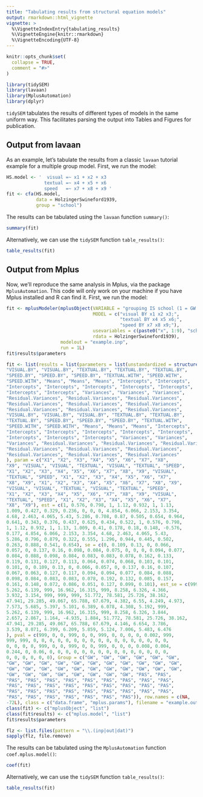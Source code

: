 ```yaml
---
title: "Tabulating results from structural equation models"
output: rmarkdown::html_vignette
vignette: >
  %\VignetteIndexEntry{tabulating_results}
  %\VignetteEngine{knitr::rmarkdown}
  %\VignetteEncoding{UTF-8}
---
```


```r
knitr::opts_chunk$set(
  collapse = TRUE,
  comment = "#>"
)
```

```r
library(tidySEM)
library(lavaan)
library(MplusAutomation)
library(dplyr)
```

`tidySEM` tabulates the results of different types of models in the same uniform way. This facilitates parsing the output into Tables and Figures for publication.

## Output from lavaan

As an example, let's tabulate the results from a classic `lavaan` tutorial example for a multiple group model. First, we run the model:

```r
HS.model <- '  visual =~ x1 + x2 + x3
              textual =~ x4 + x5 + x6
              speed   =~ x7 + x8 + x9 '
fit <- cfa(HS.model, 
           data = HolzingerSwineford1939, 
           group = "school")
```
The results can be tabulated using the `lavaan` function `summary()`:

```r
summary(fit)
```

Alternatively, we can use the `tidySEM` function `table_results()`:

```r
table_results(fit)
```

## Output from Mplus

Now, we'll reproduce the same analysis in Mplus, via the package `MplusAutomation`. This code will only work on your machine if you have Mplus installed and R can find it. First, we run the model:

```r
fit <- mplusModeler(mplusObject(VARIABLE = "grouping IS school (1 = GW 2 = Pas);",
                                MODEL = c("visual BY x1 x2 x3;",
                                          "textual BY x4 x5 x6;",
                                          "speed BY x7 x8 x9;"),
                                usevariables = c(paste0("x", 1:9), "school"),
                                rdata = HolzingerSwineford1939),
                    modelout = "example.inp",
                    run = 1L)
fit$results$parameters
```
```r
fit <- list(results = list(parameters = list(unstandardized = structure(list(paramHeader = c("VISUAL.BY", 
"VISUAL.BY", "VISUAL.BY", "TEXTUAL.BY", "TEXTUAL.BY", "TEXTUAL.BY", 
"SPEED.BY", "SPEED.BY", "SPEED.BY", "TEXTUAL.WITH", "SPEED.WITH", 
"SPEED.WITH", "Means", "Means", "Means", "Intercepts", "Intercepts", 
"Intercepts", "Intercepts", "Intercepts", "Intercepts", "Intercepts", 
"Intercepts", "Intercepts", "Variances", "Variances", "Variances", 
"Residual.Variances", "Residual.Variances", "Residual.Variances", 
"Residual.Variances", "Residual.Variances", "Residual.Variances", 
"Residual.Variances", "Residual.Variances", "Residual.Variances", 
"VISUAL.BY", "VISUAL.BY", "VISUAL.BY", "TEXTUAL.BY", "TEXTUAL.BY", 
"TEXTUAL.BY", "SPEED.BY", "SPEED.BY", "SPEED.BY", "TEXTUAL.WITH", 
"SPEED.WITH", "SPEED.WITH", "Means", "Means", "Means", "Intercepts", 
"Intercepts", "Intercepts", "Intercepts", "Intercepts", "Intercepts", 
"Intercepts", "Intercepts", "Intercepts", "Variances", "Variances", 
"Variances", "Residual.Variances", "Residual.Variances", "Residual.Variances", 
"Residual.Variances", "Residual.Variances", "Residual.Variances", 
"Residual.Variances", "Residual.Variances", "Residual.Variances"
), param = c("X1", "X2", "X3", "X4", "X5", "X6", "X7", "X8", 
"X9", "VISUAL", "VISUAL", "TEXTUAL", "VISUAL", "TEXTUAL", "SPEED", 
"X1", "X2", "X3", "X4", "X5", "X6", "X7", "X8", "X9", "VISUAL", 
"TEXTUAL", "SPEED", "X1", "X2", "X3", "X4", "X5", "X6", "X7", 
"X8", "X9", "X1", "X2", "X3", "X4", "X5", "X6", "X7", "X8", "X9", 
"VISUAL", "VISUAL", "TEXTUAL", "VISUAL", "TEXTUAL", "SPEED", 
"X1", "X2", "X3", "X4", "X5", "X6", "X7", "X8", "X9", "VISUAL", 
"TEXTUAL", "SPEED", "X1", "X2", "X3", "X4", "X5", "X6", "X7", 
"X8", "X9"), est = c(1, 0.576, 0.798, 1, 1.12, 0.932, 1, 1.13, 
1.009, 0.427, 0.329, 0.236, 0, 0, 0, 4.854, 6.066, 2.153, 3.354, 
4.68, 2.463, 4.065, 5.43, 5.286, 0.708, 0.87, 0.505, 0.654, 0.964, 
0.641, 0.343, 0.376, 0.437, 0.625, 0.434, 0.522, 1, 0.576, 0.798, 
1, 1.12, 0.932, 1, 1.13, 1.009, 0.41, 0.178, 0.18, 0.148, -0.576, 
0.177, 4.854, 6.066, 2.153, 3.354, 4.68, 2.463, 4.065, 5.43, 
5.286, 0.796, 0.879, 0.322, 0.555, 1.296, 0.944, 0.445, 0.502, 
0.263, 0.888, 0.541, 0.654), se = c(0, 0.109, 0.13, 0, 0.066, 
0.057, 0, 0.137, 0.16, 0.098, 0.084, 0.075, 0, 0, 0, 0.094, 0.077, 
0.084, 0.088, 0.098, 0.084, 0.083, 0.083, 0.078, 0.162, 0.133, 
0.119, 0.131, 0.127, 0.113, 0.064, 0.074, 0.068, 0.103, 0.101, 
0.101, 0, 0.109, 0.13, 0, 0.066, 0.057, 0, 0.137, 0.16, 0.107, 
0.067, 0.063, 0.127, 0.117, 0.094, 0.094, 0.077, 0.084, 0.088, 
0.098, 0.084, 0.083, 0.083, 0.078, 0.192, 0.132, 0.085, 0.157, 
0.161, 0.148, 0.072, 0.086, 0.051, 0.127, 0.099, 0.101), est_se = c(999, 
5.262, 6.139, 999, 16.962, 16.315, 999, 8.258, 6.326, 4.366, 
3.932, 3.154, 999, 999, 999, 51.772, 78.581, 25.726, 38.162, 
47.941, 29.285, 49.067, 65.788, 67.679, 4.382, 6.55, 4.249, 4.973, 
7.573, 5.685, 5.397, 5.101, 6.389, 6.078, 4.308, 5.192, 999, 
5.262, 6.139, 999, 16.962, 16.315, 999, 8.258, 6.326, 3.844, 
2.657, 2.867, 1.164, -4.935, 1.884, 51.772, 78.581, 25.726, 38.162, 
47.941, 29.285, 49.067, 65.788, 67.679, 4.146, 6.654, 3.786, 
3.539, 8.071, 6.399, 6.209, 5.859, 5.124, 7.006, 5.483, 6.476
), pval = c(999, 0, 0, 999, 0, 0, 999, 0, 0, 0, 0, 0.002, 999, 
999, 999, 0, 0, 0, 0, 0, 0, 0, 0, 0, 0, 0, 0, 0, 0, 0, 0, 0, 
0, 0, 0, 0, 999, 0, 0, 999, 0, 0, 999, 0, 0, 0, 0.008, 0.004, 
0.244, 0, 0.06, 0, 0, 0, 0, 0, 0, 0, 0, 0, 0, 0, 0, 0, 0, 0, 
0, 0, 0, 0, 0, 0), Group = c("GW", "GW", "GW", "GW", "GW", "GW", 
"GW", "GW", "GW", "GW", "GW", "GW", "GW", "GW", "GW", "GW", "GW", 
"GW", "GW", "GW", "GW", "GW", "GW", "GW", "GW", "GW", "GW", "GW", 
"GW", "GW", "GW", "GW", "GW", "GW", "GW", "GW", "PAS", "PAS", 
"PAS", "PAS", "PAS", "PAS", "PAS", "PAS", "PAS", "PAS", "PAS", 
"PAS", "PAS", "PAS", "PAS", "PAS", "PAS", "PAS", "PAS", "PAS", 
"PAS", "PAS", "PAS", "PAS", "PAS", "PAS", "PAS", "PAS", "PAS", 
"PAS", "PAS", "PAS", "PAS", "PAS", "PAS", "PAS")), row.names = c(NA, 
-72L), class = c("data.frame", "mplus.params"), filename = "example.out"))))
class(fit) <- c("mplusObject", "list")
class(fit$results) <- c("mplus.model", "list")
fit$results$parameters
```

```r
flz <- list.files(pattern = "\\.(inp|out|dat)")
sapply(flz, file.remove)
```

The results can be tabulated using the `MplusAutomation` function `coef.mplus.model()`:

```r
coef(fit)
```

Alternatively, we can use the `tidySEM` function `table_results()`:

```r
table_results(fit)
```
